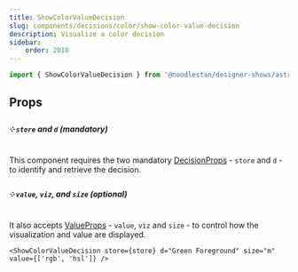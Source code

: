 ```yaml
---
title: ShowColorValueDecision
slug: components/decisions/color/show-color-value-decision
description: Visualize a color decision
sidebar:
    order: 2010
---
```





```ts
import { ShowColorValueDecision } from '@noodlestan/designer-shows/astro';
```

<CardGrid>
    <ShowColorValueDecision d="Green Foreground" store={store} />
</CardGrid>

## Props

##### ༶ `store` and `d` (mandatory)

This component requires the two mandatory [DecisionProps](/components/astro/props) - `store`
and `d` - to identify and retrieve the decision.

##### ༶ `value`, `viz`, and `size` (optional)

It also accepts [ValueProps](/components/astro/props#valueprops) - `value`,
`viz` and `size` - to control how the visualization and value are displayed.

```mdx
<ShowColorValueDecision store={store} d="Green Foreground" size="m" value={['rgb', 'hsl']} />
```

<CardGrid>
    <ShowColorValueDecision store={store} d="Green Foreground" size="m" value={['rgb', 'hsl']} />
</CardGrid>
